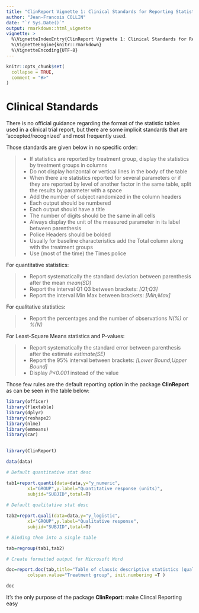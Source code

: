 ---
title: "ClinReport Vignette 1: Clinical Standards for Reporting Statistics"
author: "Jean-Francois COLLIN"
date: "`r Sys.Date()`"
output: rmarkdown::html_vignette
vignette: >
  %\VignetteIndexEntry{ClinReport Vignette 1: Clinical Standards for Reporting Statistics}
  %\VignetteEngine{knitr::rmarkdown}
  %\VignetteEncoding{UTF-8}
---

```{r setup, include = FALSE}
knitr::opts_chunk$set(
  collapse = TRUE,
  comment = "#>"
)
```

# Clinical Standards

There is no official guidance regarding the format of the statistic tables used in a clinical trial report,
but there are some implicit standards that are 'accepted/recognized' and most frequently used.

Those standards are given below in no specific order:

>
*	If statistics are reported by treatment group, display the statistics by treatment groups in columns
*	Do not display horizontal or vertical lines in the body of the table 
*	When there are statistics reported for several parameters or if they are reported by level of another factor
in the same table, split the results by parameter with a space
*	Add the number of subject randomized in the column headers 
*	Each output should be numbered
*	Each output should have a title
*	The number of digits should be the same in all cells 
*	Always display the unit of the measured parameter in its label between parenthesis
*	Police Headers should be bolded
*	Usually for baseline characteristics add the Total column along with the treatment groups
*	Use (most of the time) the Times police


For quantitative statistics:

>
*	Report systematically the standard deviation between parenthesis after the mean *mean(SD)*
*	Report the interval Q1 Q3 between brackets: *[Q1;Q3]*
*	Report the interval Min Max between brackets: *[Min;Max]*


For qualitative statistics:

>
*	Report the percentages and the number of observations *N(%)* or *%(N)*


For Least-Square Means statistics and P-values:

>
*	Report systematically the standard error between parenthesis after the estimate *estimate(SE)*
*	Report the 95% interval between brackets: *[Lower Bound;Upper Bound]*
*	Display *P<0.001* instead of the value

Those few rules are the default reporting option in the package **ClinReport**
as can be seen in the table below:

```{r, echo = TRUE, message=FALSE, warning=FALSE, include=FALSE}
library(officer)
library(flextable)
library(dplyr)
library(reshape2)
library(nlme)
library(emmeans)
library(car)
	
```  


```{r, include=TRUE}
library(ClinReport)

data(data)

# Default quantitative stat desc

tab1=report.quanti(data=data,y="y_numeric",
		x1="GROUP",y.label="Quantitative response (units)",
		subjid="SUBJID",total=T)
		
# Default qualitative stat desc

tab2=report.quali(data=data,y="y_logistic",
		x1="GROUP",y.label="Qualitative response",
		subjid="SUBJID",total=T)

# Binding them into a single table

tab=regroup(tab1,tab2)

# Create formatted output for Microsoft Word

doc=report.doc(tab,title="Table of classic descriptive statistics (qualitative and quantitative parameter)",
		colspan.value="Treatment group", init.numbering =T )			

doc
```


It's the only purpose of the package **ClinReport**: make Clincal Reporting easy


















